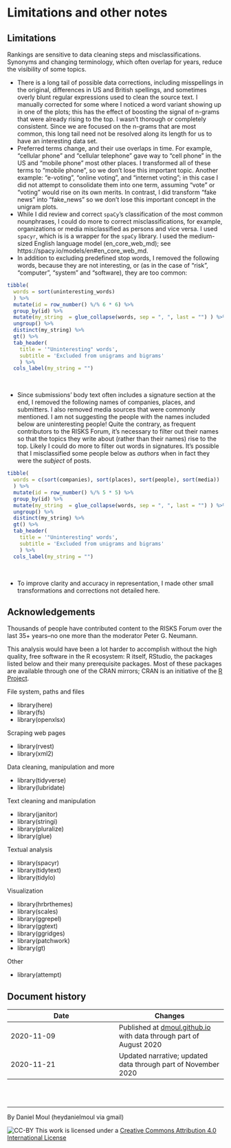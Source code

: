 <!-- 09C-risk-lens.Rmd -->
<!-- # part 3 -->

# Limitations and other notes

## Limitations

Rankings are sensitive to data cleaning steps and misclassifications. Synonyms and changing terminology, which often overlap for years, reduce the visibility of some topics.

* There is a long tail of possible data corrections, including misspellings in the original, differences in US and British spellings, and sometimes overly blunt regular expressions used to clean the source text. I manually corrected for some where I noticed a word variant showing up in one of the plots; this has the effect of boosting the signal of n-grams that were already rising to the top. I wasn't thorough or completely consistent. Since we are focused on the n-grams that are most common, this long tail need not be resolved along its length for us to have an interesting data set.
* Preferred terms change, and their use overlaps in time. For example, "cellular phone" and "cellular telephone" gave way to "cell phone" in the US and "mobile phone" most other places. I transformed all of these terms to "mobile phone", so we don't lose this important topic. Another example: "e-voting", "online voting", and "internet voting"; in this case I did not attempt to consolidate them into one term, assuming "vote" or "voting" would rise on its own merits. In contrast, I did transform "fake news" into "fake_news" so we don't lose this important concept in the unigram plots.
* While I did review and correct `spaCy`'s classification of the most common nounphrases, I could do more to correct  misclassifications, for example, organizations or media misclassified as persons and vice versa. I used `spacyr`, which is is a wrapper for the `spaCy` library. I used the medium-sized English language model (en_core_web_md); see https://spacy.io/models/en#en_core_web_md.
* In addition to excluding predefined stop words, I removed the following words, because they are not interesting, or (as in the case of "risk", "computer", "system" and "software), they are too common:

```r

tibble(
  words = sort(uninteresting_words)
  ) %>%
  mutate(id = row_number() %/% 6 * 6) %>%
  group_by(id) %>%
  mutate(my_string  = glue_collapse(words, sep = ", ", last = "") ) %>%
  ungroup() %>%
  distinct(my_string) %>%
  gt() %>%
  tab_header(
    title = '"Uninteresting" words',
    subtitle = 'Excluded from unigrams and bigrams'
    ) %>%
  cols_label(my_string = "")

```

<br>

* Since submissions' body text often includes a signature section at the end, I removed the following names of companies, places, and submitters. I also removed media sources that were commonly mentioned. I am not suggesting the people with the names included below are uninteresting people! Quite the contrary, as frequent contributors to the RISKS Forum, it's necessary to filter out their names so that the topics they write about (rather than their names) rise to the top. Likely I could do more to filter out words in signatures. It's possible that I misclassified some people below as *authors* when in fact they were the *subject* of posts.

```r

tibble(
  words = c(sort(companies), sort(places), sort(people), sort(media))
  ) %>%
  mutate(id = row_number() %/% 5 * 5) %>%
  group_by(id) %>%
  mutate(my_string  = glue_collapse(words, sep = ", ", last = "") ) %>%
  ungroup() %>%
  distinct(my_string) %>%
  gt() %>%
  tab_header(
    title = '"Uninteresting" words',
    subtitle = 'Excluded from unigrams and bigrams'
    ) %>%
  cols_label(my_string = "")

```

<br>

* To improve clarity and accuracy in representation, I made other small transformations and corrections not detailed here.

## Acknowledgements

Thousands of people have contributed content to the RISKS Forum over the last 35+ years--no one more than the moderator Peter G. Neumann.

This analysis would have been a lot harder to accomplish without the high quality, free software in the R ecosystem: R itself, RStudio, the packages listed below and their many prerequisite packages. Most of these packages are available through one of the CRAN mirrors; CRAN is an initiative of the [R Project](https://www.r-project.org).

File system, paths and files

* library(here)
* library(fs)
* library(openxlsx)

Scraping web pages

* library(rvest)
* library(xml2)

Data cleaning, manipulation and more

* library(tidyverse)
* library(lubridate)

Text cleaning and manipulation

* library(janitor)
* library(stringi)
* library(pluralize)
* library(glue)

Textual analysis

* library(spacyr)
* library(tidytext)
* library(tidylo)

Visualization

* library(hrbrthemes)
* library(scales)
* library(ggrepel)
* library(ggtext)
* library(ggridges)
* library(patchwork)
* library(gt)

Other

* library(attempt)

## Document history

| **Date** | **Changes** |
| --- | --- |
| 2020-11-09 | Published at [dmoul.github.io](dmoul.github.io) with data through part of August 2020 |
| 2020-11-21 | Updated narrative; updated data through part of November 2020 |

<br>
<br>

---

By Daniel Moul (heydanielmoul via gmail)

![CC-BY](https://i.creativecommons.org/l/by/4.0/88x31.png) This work is licensed under a [Creative Commons Attribution 4.0 International License](http://creativecommons.org/licenses/by/4.0/)
